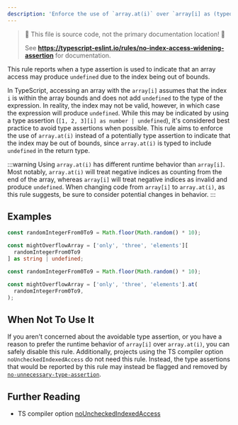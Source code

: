 ```yaml
---
description: 'Enforce the use of `array.at(i)` over `array[i] as (typeof array[i]) | undefined`.'
---
```



> 🛑 This file is source code, not the primary documentation location! 🛑
>
> See **https://typescript-eslint.io/rules/no-index-access-widening-assertion** for documentation.

This rule reports when a type assertion is used to indicate that an array access may produce `undefined` due to the index being out of bounds.

In TypeScript, accessing an array with the `array[i]` assumes that the index `i` is within the array bounds and does not add `undefined` to the type of the expression.
In reality, the index may not be valid, however, in which case the expression will produce `undefined`.
While this may be indicated by using a type assertion (`[1, 2, 3][i] as number | undefined`), it's considered best practice to avoid type assertions when possible.
This rule aims to enforce the use of `array.at(i)` instead of a potentially type assertion to indicate that the index may be out of bounds, since `array.at(i)` is typed to include `undefined` in the return type.

:::warning
Using `array.at(i)` has different runtime behavior than `array[i]`.
Most notably, `array.at(i)` will treat negative indices as counting from the end of the array, whereas `array[i]` will treat negative indices as invalid and produce `undefined`.
When changing code from `array[i]` to `array.at(i)`, as this rule suggests, be sure to consider potential changes in behavior.
:::

## Examples

<Tabs>
<TabItem value="❌ Incorrect">

```ts
const randomIntegerFrom0To9 = Math.floor(Math.random() * 10);

const mightOverflowArray = ['only', 'three', 'elements'][
  randomIntegerFrom0To9
] as string | undefined;
```

</TabItem>
<TabItem value="✅ Correct">

```ts
const randomIntegerFrom0To9 = Math.floor(Math.random() * 10);

const mightOverflowArray = ['only', 'three', 'elements'].at(
  randomIntegerFrom0To9,
);
```

</TabItem>
</Tabs>

## When Not To Use It

If you aren't concerned about the avoidable type assertion, or you have a reason to prefer the runtime behavior of `array[i]` over `array.at(i)`, you can safely disable this rule.
Additionally, projects using the TS compiler option `noUncheckedIndexedAccess` do not need this rule.
Instead, the type assertions that would be reported by this rule may instead be flagged and removed by [`no-unnecessary-type-assertion`](./no-unnecessary-type-assertion.mdx).

## Further Reading

- TS compiler option [noUncheckedIndexedAccess](https://www.typescriptlang.org/tsconfig/#noUncheckedIndexedAccess)
